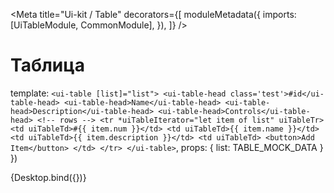 
<Meta
  title="Ui-kit / Table"
  decorators={[
    moduleMetadata({
      imports: [UiTableModule, CommonModule],
    }),
    ]}
/>

# Таблица

  template:
`<ui-table [list]="list">
    <ui-table-head class='test'>#id</ui-table-head>
    <ui-table-head>Name</ui-table-head>
    <ui-table-head>Description</ui-table-head>
    <ui-table-head>Controls</ui-table-head>
    <!-- rows -->
    <tr *uiTableIterator="let item of list" uiTableTr>
        <td uiTableTd>#{{ item.num }}</td>
        <td uiTableTd>{{ item.name }}</td>
        <td uiTableTd>{{ item.description }}</td>
        <td uiTableTd>
            <button>Add Item</button>
        </td>
    </tr>
 </ui-table>`,
  props: {
    list: TABLE_MOCK_DATA
  }
})

<Preview>
  <Story
    name="Default"
  >
    {Desktop.bind({})}
  </Story>
</Preview>